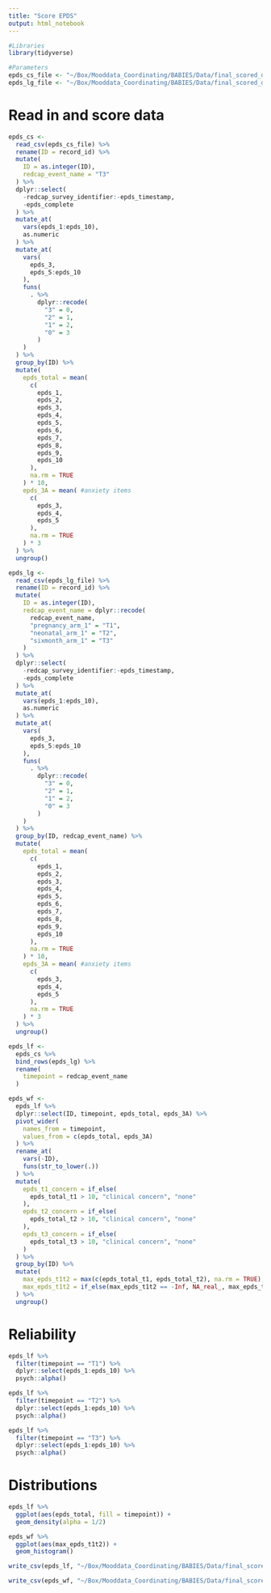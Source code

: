 ```yaml
---
title: "Score EPDS"
output: html_notebook
---
```


```r
#Libraries
library(tidyverse)

#Parameters
epds_cs_file <- "~/Box/Mooddata_Coordinating/BABIES/Data/final_scored_data/EPDS/raw_data/epds_cs_complete.csv"
epds_lg_file <- "~/Box/Mooddata_Coordinating/BABIES/Data/final_scored_data/EPDS/raw_data/epds_lg_complete.csv"
```

# Read in and score data
```r
epds_cs <-
  read_csv(epds_cs_file) %>%
  rename(ID = record_id) %>%
  mutate(
    ID = as.integer(ID),
    redcap_event_name = "T3"
  ) %>% 
  dplyr::select(
    -redcap_survey_identifier:-epds_timestamp,
    -epds_complete
  ) %>%
  mutate_at(
    vars(epds_1:epds_10),
    as.numeric
  ) %>% 
  mutate_at(
    vars(
      epds_3,
      epds_5:epds_10
    ),
    funs(
      . %>%
        dplyr::recode(
          "3" = 0,
          "2" = 1,
          "1" = 2,
          "0" = 3
        )
    )
  ) %>% 
  group_by(ID) %>% 
  mutate(
    epds_total = mean(
      c(
        epds_1, 
        epds_2, 
        epds_3, 
        epds_4, 
        epds_5, 
        epds_6, 
        epds_7,
        epds_8,
        epds_9,
        epds_10
      ),
      na.rm = TRUE
    ) * 10,
    epds_3A = mean( #anxiety items
      c(
        epds_3,
        epds_4,
        epds_5
      ),
      na.rm = TRUE
    ) * 3
  ) %>% 
  ungroup()
```

```r
epds_lg <-
  read_csv(epds_lg_file) %>%
  rename(ID = record_id) %>%
  mutate(
    ID = as.integer(ID),
    redcap_event_name = dplyr::recode(
      redcap_event_name,
      "pregnancy_arm_1" = "T1",
      "neonatal_arm_1" = "T2",
      "sixmonth_arm_1" = "T3"
    )
  ) %>% 
  dplyr::select(
    -redcap_survey_identifier:-epds_timestamp,
    -epds_complete
  ) %>%
  mutate_at(
    vars(epds_1:epds_10),
    as.numeric
  ) %>% 
  mutate_at(
    vars(
      epds_3,
      epds_5:epds_10
    ),
    funs(
      . %>%
        dplyr::recode(
          "3" = 0,
          "2" = 1,
          "1" = 2,
          "0" = 3
        )
    )
  ) %>% 
  group_by(ID, redcap_event_name) %>% 
  mutate(
    epds_total = mean(
      c(
        epds_1, 
        epds_2, 
        epds_3, 
        epds_4, 
        epds_5, 
        epds_6, 
        epds_7,
        epds_8,
        epds_9,
        epds_10
      ),
      na.rm = TRUE
    ) * 10,
    epds_3A = mean( #anxiety items
      c(
        epds_3,
        epds_4,
        epds_5
      ),
      na.rm = TRUE
    ) * 3
  ) %>% 
  ungroup()
```

```r
epds_lf <-
  epds_cs %>% 
  bind_rows(epds_lg) %>% 
  rename(
    timepoint = redcap_event_name
  )
```

```r
epds_wf <-
  epds_lf %>% 
  dplyr::select(ID, timepoint, epds_total, epds_3A) %>% 
  pivot_wider(
    names_from = timepoint,
    values_from = c(epds_total, epds_3A)
  ) %>% 
  rename_at(
    vars(-ID),
    funs(str_to_lower(.))
  ) %>% 
  mutate(
    epds_t1_concern = if_else(
      epds_total_t1 > 10, "clinical concern", "none"
    ),
    epds_t2_concern = if_else(
      epds_total_t2 > 10, "clinical concern", "none"
    ),
    epds_t3_concern = if_else(
      epds_total_t3 > 10, "clinical concern", "none"
    )
  ) %>% 
  group_by(ID) %>% 
  mutate(
    max_epds_t1t2 = max(c(epds_total_t1, epds_total_t2), na.rm = TRUE),
    max_epds_t1t2 = if_else(max_epds_t1t2 == -Inf, NA_real_, max_epds_t1t2)
  ) %>% 
  ungroup()
```

# Reliability
```r
epds_lf %>% 
  filter(timepoint == "T1") %>% 
  dplyr::select(epds_1:epds_10) %>% 
  psych::alpha()

epds_lf %>% 
  filter(timepoint == "T2") %>% 
  dplyr::select(epds_1:epds_10) %>% 
  psych::alpha()

epds_lf %>% 
  filter(timepoint == "T3") %>% 
  dplyr::select(epds_1:epds_10) %>% 
  psych::alpha()
```

# Distributions
```r
epds_lf %>% 
  ggplot(aes(epds_total, fill = timepoint)) +
  geom_density(alpha = 1/2)

epds_wf %>% 
  ggplot(aes(max_epds_t1t2)) +
  geom_histogram()
```

```r
write_csv(epds_lf, "~/Box/Mooddata_Coordinating/BABIES/Data/final_scored_data/EPDS/epds_lf_complete.csv")

write_csv(epds_wf, "~/Box/Mooddata_Coordinating/BABIES/Data/final_scored_data/EPDS/epds_wf_complete.csv")
```

